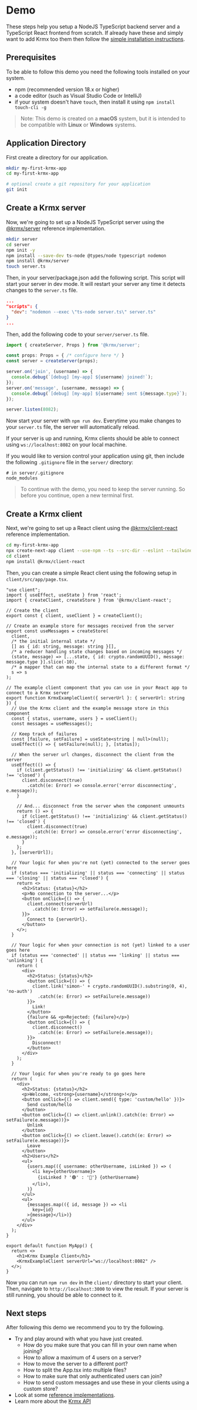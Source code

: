 # Demo
These steps help you setup a NodeJS TypeScript backend server and a TypeScript React frontend from scratch. If already have these and simply want to add Krmx too them then follow the [simple installation instructions](/getting-started).

## Prerequisites
To be able to follow this demo you need the following tools installed on your system.
- npm (recommended version 18.x or higher)
- a code editor (such as Visual Studio Code or IntelliJ)
- if your system doesn't have `touch`, then install it using `npm install touch-cli -g`

> Note: This demo is created on a **macOS** system, but it is intended to be compatible with **Linux** or **Windows** systems.

## Application Directory
First create a directory for our application.

```bash copy
mkdir my-first-krmx-app
cd my-first-krmx-app

# optional create a git repository for your application
git init
```

## Create a Krmx server
Now, we're going to set up a NodeJS TypeScript server using the [@krmx/server](https://www.npmjs.com/package/@krmx/server) reference implementation.

```bash copy
mkdir server
cd server
npm init -y
npm install --save-dev ts-node @types/node typescript nodemon
npm install @krmx/server
touch server.ts
```

Then, in your server/package.json add the following script. This script will start your server in dev mode. It will restart your server any time it detects changes to the `server.ts` file.
```json
...
"scripts": {
  "dev": "nodemon --exec \"ts-node server.ts\" server.ts"
}
...
```

Then, add the following code to your `server/server.ts` file.
```typescript copy
import { createServer, Props } from '@krmx/server';

const props: Props = { /* configure here */ }
const server = createServer(props);

server.on('join', (username) => {
  console.debug(`[debug] [my-app] ${username} joined!`);
});
server.on('message', (username, message) => {
  console.debug(`[debug] [my-app] ${username} sent ${message.type}`);
});

server.listen(8082);
```

Now start your server with `npm run dev`. Everytime you make changes to your `server.ts` file, the server will automatically reload.

If your server is up and running, Krmx clients should be able to connect using `ws://localhost:8082` on your local machine.

If you would like to version control your application using git, then include the following `.gitignore` file in the `server/` directory:
```gitignore copy
# in server/.gitignore
node_modules
```

> To continue with the demo, you need to keep the server running. So before you continue, open a new terminal first.

## Create a Krmx client
Next, we're going to set up a React client using the [@krmx/client-react](https://www.npmjs.com/package/@krmx/client-react) reference implementation.

```bash copy
cd my-first-krmx-app
npx create-next-app client --use-npm --ts --src-dir --eslint --tailwind --app --import-alias '@/*'
cd client
npm install @krmx/client-react
```

Then, you can create a simple React client using the following setup in `client/src/app/page.tsx`.
```tsx copy
"use client";
import { useEffect, useState } from 'react';
import { createClient, createStore } from '@krmx/client-react';

// Create the client
export const { client, useClient } = createClient();

// Create an example store for messages received from the server
export const useMessages = createStore(
  client,
  /* the initial internal state */
  [] as { id: string, message: string }[],
  /* a reducer handling state changes based on incoming messages */
  (state, message) => [...state, { id: crypto.randomUUID(), message: message.type }].slice(-10),
  /* a mapper that can map the internal state to a different format */
  s => s
);

// The example client component that you can use in your React app to connect to a Krmx server
export function KrmxExampleClient({ serverUrl }: { serverUrl: string }) {
  // Use the Krmx client and the example message store in this component
  const { status, username, users } = useClient();
  const messages = useMessages();

  // Keep track of failures
  const [failure, setFailure] = useState<string | null>(null);
  useEffect(() => { setFailure(null); }, [status]);

  // When the server url changes, disconnect the client from the server
  useEffect(() => {
    if (client.getStatus() !== 'initializing' && client.getStatus() !== 'closed') {
      client.disconnect(true)
        .catch((e: Error) => console.error('error disconnecting', e.message));
    }

    // And... disconnect from the server when the component unmounts
    return () => {
      if (client.getStatus() !== 'initializing' && client.getStatus() !== 'closed') {
        client.disconnect(true)
          .catch((e: Error) => console.error('error disconnecting', e.message));
      }
    };
  }, [serverUrl]);

  // Your logic for when you're not (yet) connected to the server goes here
  if (status === 'initializing' || status === 'connecting' || status === 'closing' || status === 'closed') {
    return <>
      <h2>Status: {status}</h2>
      <p>No connection to the server...</p>
      <button onClick={() => {
        client.connect(serverUrl)
          .catch((e: Error) => setFailure(e.message));
      }}>
        Connect to {serverUrl}.
      </button>
    </>;
  }

  // Your logic for when your connection is not (yet) linked to a user goes here
  if (status === 'connected' || status === 'linking' || status === 'unlinking') {
    return (
      <div>
        <h2>Status: {status}</h2>
        <button onClick={() => {
          client.link('simon-' + crypto.randomUUID().substring(0, 4), 'no-auth')
            .catch((e: Error) => setFailure(e.message))
        }}>
          Link!
        </button>
        {failure && <p>Rejected: {failure}</p>}
        <button onClick={() => {
          client.disconnect()
            .catch((e: Error) => setFailure(e.message));
        }}>
          Disconnect!
        </button>
      </div>
    );
  }

  // Your logic for when you're ready to go goes here
  return (
    <div>
      <h2>Status: {status}</h2>
      <p>Welcome, <strong>{username}</strong>!</p>
      <button onClick={() => client.send({ type: 'custom/hello' })}>
        Send custom/hello
      </button>
      <button onClick={() => client.unlink().catch((e: Error) => setFailure(e.message))}>
        Unlink
      </button>
      <button onClick={() => client.leave().catch((e: Error) => setFailure(e.message))}>
        Leave
      </button>
      <h2>Users</h2>
      <ul>
        {users.map(({ username: otherUsername, isLinked }) => (
          <li key={otherUsername}>
            {isLinked ? '🟢' : '🔴'} {otherUsername}
          </li>),
        )}
      </ul>
      <ul>
        {messages.map(({ id, message }) => <li
          key={id}
        >{message}</li>)}
      </ul>
    </div>
  );
}

export default function MyApp() {
  return <>
    <h1>Krmx Example Client</h1>
    <KrmxExampleClient serverUrl="ws://localhost:8082" />
  </>;
}
```

Now you can run `npm run dev` in the `client/` directory to start your client. Then, navigate to `http://localhost:3000` to view the result. If your server is still running, you should be able to connect to it.

## Next steps
After following this demo we recommend you to try the following.

- Try and play around with what you have just created.
  - How do you make sure that you can fill in your own name when joining?
  - How to allow a maximum of 4 users on a server?
  - How to move the server to a different port?
  - How to split the App.tsx into multiple files?
  - How to make sure that only authenticated users can join?
  - How to send custom messages and use these in your clients using a custom store?
- Look at some [reference implementations](/getting-started/references).
- Learn more about the [Krmx API](/krmx-api)
